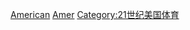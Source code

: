 {{Portal|美國}}
{{Year by category
|m=2
|c=0
|d=1
|y=5
|cat=美國體育
|sortkey=體育
|parent=各年份美國體育
|subcat=2015年美國
}}

[[Category:2015年各國體育|American]]
[[Category:2015年北美洲體育|Amer]]
[[Category:21世纪美国体育|Category:21世纪美国体育]]